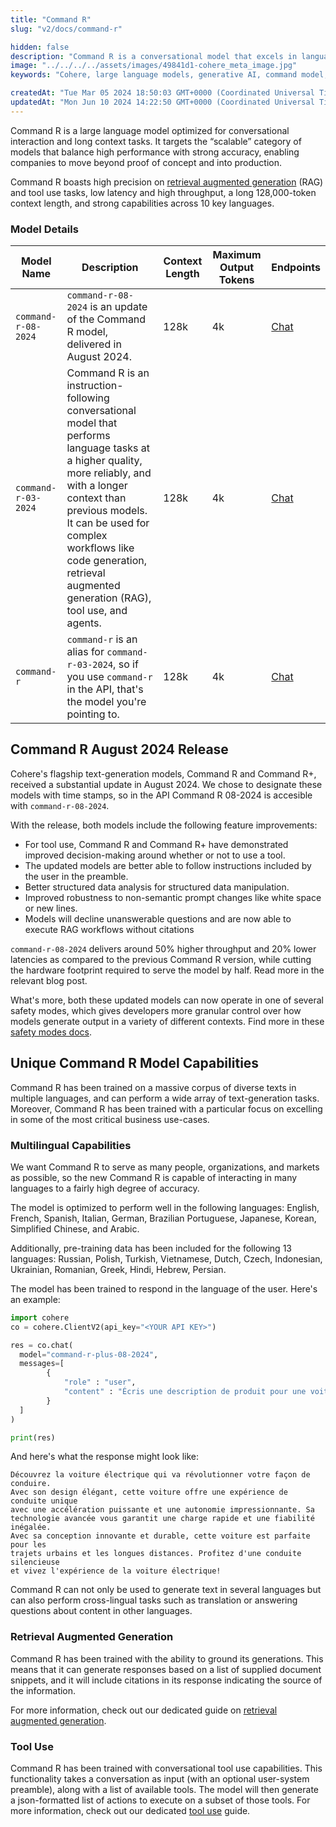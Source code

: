 ```yaml
---
title: "Command R"
slug: "v2/docs/command-r"

hidden: false
description: "Command R is a conversational model that excels in language tasks and supports multiple languages, making it ideal for coding use cases that require instruction models. It responds well to preambles that follow a specific structure and format, enhancing its performance."
image: "../../../../assets/images/49841d1-cohere_meta_image.jpg"  
keywords: "Cohere, large language models, generative AI, command model, chat models, conversational AI"

createdAt: "Tue Mar 05 2024 18:50:03 GMT+0000 (Coordinated Universal Time)"
updatedAt: "Mon Jun 10 2024 14:22:50 GMT+0000 (Coordinated Universal Time)"
---
```



Command R is a large language model optimized for conversational interaction and long context tasks. It targets the “scalable” category of models that balance high performance with strong accuracy, enabling companies to move beyond proof of concept and into production. 

Command R boasts high precision on [retrieval augmented generation](/v2/docs/retrieval-augmented-generation-rag) (RAG) and tool use tasks, low latency and high throughput, a long 128,000-token context length, and strong capabilities across 10 key languages.

### Model Details
| Model Name               | Description                                                                                                                                                                                                                                                                                                                                                                 | Context Length | Maximum Output Tokens | Endpoints|
|--------------------------|-----------------------------------------------------------------------------------------------------------------------------------------------------------------------------------------------------------------------------------------------------------------------------------------------------------------------------------------------------------------------------|----------------|-----------------------|----------|
| `command-r-08-2024`      | `command-r-08-2024` is an update of the Command R model, delivered in August 2024.                                                                                                                                                                                                                                                                                          | 128k           | 4k                    | [Chat](/reference/chat)         |                                                                          |
| `command-r-03-2024`      | Command R is an instruction-following conversational model that performs language tasks at a higher quality, more reliably, and with a longer context than previous models. It can be used for complex workflows like code generation, retrieval augmented generation (RAG), tool use, and agents.                                                                          | 128k           | 4k                    | [Chat](/reference/chat)          |                                                                         |
| `command-r`              | `command-r` is an alias for `command-r-03-2024`, so if you use `command-r` in the API, that's the model you're pointing to.                                                                                                                                                                                                                                                 | 128k           | 4k                    | [Chat](/reference/chat)           |                                                                        |

## Command R August 2024 Release
Cohere's flagship text-generation models, Command R and Command R+, received a substantial update in August 2024. We chose to designate these models with time stamps, so in the API Command R 08-2024 is accesible with `command-r-08-2024`.

With the release, both models include the following feature improvements:
- For tool use, Command R and Command R+ have demonstrated improved decision-making around whether or not to use a tool.
- The updated models are better able to follow instructions included by the user in the preamble.
- Better structured data analysis for structured data manipulation. 
- Improved robustness to non-semantic prompt changes like white space or new lines.
- Models will decline unanswerable questions and are now able to execute RAG workflows without citations

`command-r-08-2024` delivers around 50% higher throughput and 20% lower latencies as compared to the previous Command R version, while cutting the hardware footprint required to serve the model by half. Read more in the relevant blog post.

What's more, both these updated models can now operate in one of several safety modes, which gives developers more granular control over how models generate output in a variety of different contexts. Find more in these [safety modes docs](https://docs.cohere.com/docs/safety-modes).


## Unique Command R Model Capabilities

Command R has been trained on a massive corpus of diverse texts in multiple languages, and can perform a wide array of text-generation tasks. Moreover, Command R has been trained with a particular focus on excelling in some of the most critical business use-cases.

### Multilingual Capabilities

We want Command R to serve as many people, organizations, and markets as possible, so the new Command R is capable of interacting in many languages to a fairly high degree of accuracy.

The model is optimized to perform well in the following languages: English, French, Spanish, Italian, German, Brazilian Portuguese, Japanese, Korean, Simplified Chinese, and Arabic. 

Additionally, pre-training data has been included for the following 13 languages: Russian, Polish, Turkish, Vietnamese, Dutch, Czech, Indonesian, Ukrainian, Romanian, Greek, Hindi, Hebrew, Persian.

The model has been trained to respond in the language of the user. Here's an example:

```python PYTHON
import cohere
co = cohere.ClientV2(api_key="<YOUR API KEY>")

res = co.chat(
  model="command-r-plus-08-2024",
  messages=[
        {
            "role" : "user",
            "content" : "Écris une description de produit pour une voiture électrique en 50 à 75 mots"
        }
  ]
)

print(res)
```

And here's what the response might look like:

```text TEXT
Découvrez la voiture électrique qui va révolutionner votre façon de conduire.
Avec son design élégant, cette voiture offre une expérience de conduite unique
avec une accélération puissante et une autonomie impressionnante. Sa
technologie avancée vous garantit une charge rapide et une fiabilité inégalée.
Avec sa conception innovante et durable, cette voiture est parfaite pour les 
trajets urbains et les longues distances. Profitez d'une conduite silencieuse
et vivez l'expérience de la voiture électrique!
```

Command R can not only be used to generate text in several languages but can also perform cross-lingual tasks such as translation or answering questions about content in other languages.

### Retrieval Augmented Generation

Command R has been trained with the ability to ground its generations. This means that it can generate responses based on a list of supplied document snippets, and it will include citations in its response indicating the source of the information.

For more information, check out our dedicated guide on [retrieval augmented generation](/v2/docs/retrieval-augmented-generation-rag).

### Tool Use

Command R has been trained with conversational tool use capabilities. This functionality takes a conversation as input (with an optional user-system preamble), along with a list of available tools. The model will then generate a json-formatted list of actions to execute on a subset of those tools. For more information, check out our dedicated [tool use](/v2/docs/tool-use) guide.